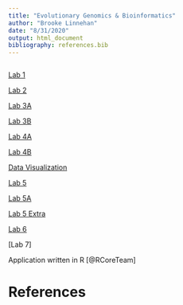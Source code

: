 ```yaml
---
title: "Evolutionary Genomics & Bioinformatics"
author: "Brooke Linnehan"
date: "8/31/2020"
output: html_document
bibliography: references.bib
---
```


```r

```

[Lab 1](Lab1revised_bal.html)

[Lab 2](lab2_bal.html)

[Lab 3A](Lab3A.html)

[Lab 3B](Lab3B.html) 

[Lab 4A](Lab4A.html)

[Lab 4B](Lab4B.html)

[Data Visualization](DataVisualization.html)

[Lab 5](Lab5.html)

[Lab 5A](Lab5A.html)

[Lab 5 Extra](Lab5_Extra.html)

[Lab 6](Lab6.html)

[Lab 7] 

Application written in R [@RCoreTeam] 

# References